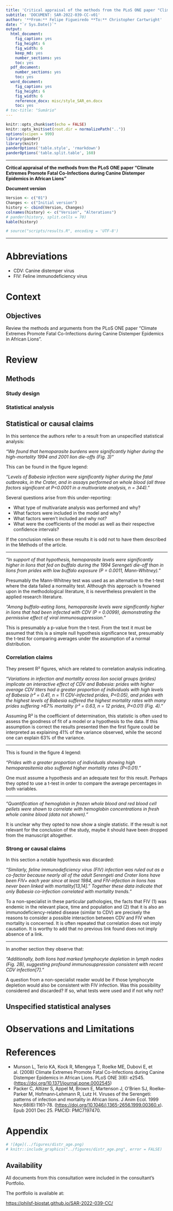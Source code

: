 ```yaml
---
title: 'Critical appraisal of the methods from the PLoS ONE paper "Climate Extremes Promote Fatal Co-Infections during Canine Distemper Epidemics in African Lions"'
subtitle: 'DOCUMENT: SAR-2022-039-CC-v01'
author: '**From:** Felipe Figueiredo **To:** Christopher Cartwright'
date: "`r Sys.Date()`"
output:
  html_document:
    fig_caption: yes
    fig_height: 6
    fig_width: 6
    keep_md: yes
    number_sections: yes
    toc: yes
  pdf_document:
    number_sections: yes
    toc: yes
  word_document:
    fig_caption: yes
    fig_height: 6
    fig_width: 6
    reference_docx: misc/style_SAR_en.docx
    toc: yes
# toc-title: "Sumário"
---
```


```r
knitr::opts_chunk$set(echo = FALSE)
knitr::opts_knit$set(root.dir = normalizePath(".."))
options(scipen = 999)
library(pander)
library(knitr)
panderOptions('table.style', 'rmarkdown')
panderOptions('table.split.table', 160)
```

---

\newpage

**Critical appraisal of the methods from the PLoS ONE paper "Climate Extremes Promote Fatal Co-Infections during Canine Distemper Epidemics in African Lions"**

**Document version**

```r
Version <- c("01")
Changes <- c("Initial version")
history <- cbind(Version, Changes)
colnames(history) <- c("Version", "Alterations")
# pander(history, split.cells = 70)
kable(history)
```

```r
# source("scripts/results.R", encoding = 'UTF-8')
```

---

# Abbreviations

- CDV: Canine distemper virus
- FIV: Feline immunodeficiency virus

# Context

## Objectives

Review the methods and arguments from the PLoS ONE paper
"Climate Extremes Promote Fatal Co-Infections during Canine Distemper Epidemics in African Lions".

# Review

## Methods

### Study design

### Statistical analysis

## Statistical or causal claims

In this sentence the authors refer to a result from an unspecified statistical analysis:

*"We found that hemoparasite burdens were significantly higher during the high-mortality 1994 and 2001 lion die-offs (Fig. 3)"*

This can be found in the figure legend:

*"Levels of Babesia infection were significantly higher during the fatal outbreaks, in the Crater, and in assays performed on whole blood (all three factors significant at P<0.0001 in a multivariate analysis, n = 344)."*

Several questions arise from this under-reporting:

- What type of multivariate analysis was performed and why?
- What factors were included in the model and why?
- What factors weren't included and why not?
- What were the coefficients of the model as well as their respective confidence intervals?

If the conclusion relies on these results it is odd not to have them described in the Methods of the article.

---

*"In support of that hypothesis, hemoparasite levels were significantly higher in lions that fed on buffalo during the 1994 Serengeti die-off than in lions from prides with low buffalo exposure (P = 0.0011, Mann-Whitney)."*

Presumably the Mann-Whitney test was used as an alternative to the t-test where the data failed a normality test.
Although this approach is frowned upon in the methodological literature, it is nevertheless prevalent in the applied research literature.

*"Among buffalo-eating lions, hemoparasite levels were significantly higher in lions that had been infected with CDV (P = 0.0099), demonstrating the permissive effect of viral immunosuppression."*

This is presumably a p-value from the t-test.
From the text it must be assumed that this is a simple null hypothesis significance test, presumably the t-test for comparing averages under the assumption of a normal distribution.

### Correlation claims

<!-- *"Similarly, feline immunodeficiency virus (FIV) infection was ruled out as a co-factor because nearly all of the adult Serengeti and Crater lions have been FIV+ each year since at least 1984, and FIV-infection in lions has never been linked with mortality[13,14].* -->


<!-- --- -->


They present R² figures, which are related to correlation analysis indicating.

*"Variations in infection and mortality across lion social groups (prides) implicate an interactive effect of CDV and Babesia: prides with higher average CDV titers had a greater proportion of individuals with high levels of Babesia (r² = 0.41, n = 11 CDV-infected prides, P<0.05), and prides with the highest levels of Babesia suffered the highest mortality rates with many prides suffering >67% mortality (r² = 0.63, n = 12 prides, P<0.01) (Fig. 4)."*

Assuming R² is the coefficient of determination, this statistic is often used to assess the goodness of fit of a model or a hypothesis to the data.
If this assumption is correct the results presented then the first figure could be interpreted as explaining 41% of the variance observed, while the second one can explain 63% of the variance.

---

This is found in the figure 4 legend:

*"Prides with a greater proportion of individuals showing high hemoparasitemia also suffered higher mortality rates (P<0.01)."*

One must assume a hypothesis and an adequate test for this result.
Perhaps they opted to use a t-test in order to compare the average percentages in both variables.

---

*"Quantification of hemoglobin in frozen whole blood and red blood cell pellets were shown to correlate with hemoglobin concentrations in fresh whole canine blood (data not shown)."*

It is unclear why they opted to now show a single statistic.
If the result is not relevant for the conclusion of the study, maybe it should have been dropped from the manuscript altogether.

<!-- *(TS)* (CP) (RK) (LM) (KT) (ED) (BS) -->
<!-- (LM) (KT) (RK) TM MR (ED) (BS) *(AS)* (CP) -->

### Strong or causal claims

In this section a notable hypothesis was discarded:

*"Similarly, feline immunodeficiency virus (FIV) infection was ruled out as a co-factor because nearly all of the adult Serengeti and Crater lions have been FIV+ each year since at least 1984, and FIV-infection in lions has never been linked with mortality[13,14]."*
*Together these data indicate that only Babesia co-infection correlated with mortality trends."*

To a non-specialist in these particular pathologies, the facts that FIV (1) was endemic in the relevant place, time and population and (2) that it is also an immunodeficiency-related disease (similar to CDV) are precisely the reasons to consider a possible interaction between CDV and FIV when mortality is concerned.
It is often repeated that correlation does not imply causation.
It is worthy to add that no previous link found does not imply absence of a link.

---
In another section they observe that:

*"Additionally, both lions had marked lymphocyte depletion in lymph nodes (Fig. 2B), suggesting profound immunosuppression consistent with recent CDV infection[7]."*

A question from a non-specialist reader would be if those lymphocyte depletion would also be consistent with FIV infection.
Was this possibility considered and discarded?
If so, what tests were used and if not why not?

## Unspecified statistical analyses

# Observations and Limitations

<!-- # Conclusions -->

# References

- Munson L, Terio KA, Kock R, Mlengeya T, Roelke ME, Dubovi E, et al. (2008) Climate Extremes Promote Fatal Co-Infections during Canine Distemper Epidemics in African Lions. PLoS ONE 3(6): e2545. (<https://doi.org/10.1371/journal.pone.0002545>)
- Packer C, Altizer S, Appel M, Brown E, Martenson J, O'Brien SJ, Roelke‐Parker M, Hofmann‐Lehmann R, Lutz H. Viruses of the Serengeti: patterns of infection and mortality in African lions. J Anim Ecol. 1999 Nov;68(6):1161–78. (<https://doi.org/10.1046/j.1365-2656.1999.00360.x>). Epub 2001 Dec 25. PMCID: PMC7197470.

# Appendix

<!-- ## Exploratory data analysis -->

```r
# ![Age](../figures/distr_age.png)
# knitr::include_graphics("../figures/distr_age.png", error = FALSE)
```

## Availability

All documents from this consultation were included in the consultant's Portfolio.

<!-- The client has requested that this analysis be kept confidential until a future date, determined by the client. -->
<!-- All documents from this consultation are therefore not published online and only the title and year of the analysis will be included in the consultant's Portfolio. -->
<!-- After the agreed date is reached, the documents will be released. -->

<!-- The client has requested that this analysis be kept confidential. -->
<!-- All documents from this consultation are therefore not published online and only the title and year of the analysis will be included in the consultant's Portfolio. -->

The portfolio is available at:

<https://philsf-biostat.github.io/SAR-2022-039-CC/>

